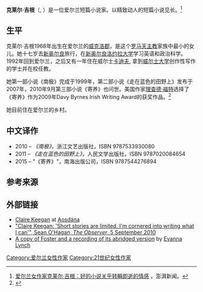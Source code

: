 {{Infobox writer <!-- for more information see [[:Template:Infobox_writer/doc|:Template:Infobox writer/doc]] -->
| name         = 克莱尔·吉根<br>Claire Keegan
| image        =
| caption      = 
| birth_date   = {{Birth year and age|1968}}
| birth_place  = {{IRE}}[[威克洛郡|威克洛郡]]
| occupation   = 短篇小说家
| notableworks = ''南极'', <br/> ''走在蓝色的田野上'' <br/> ''寄养''
| awards       = {{awd|[[鲁尼爱尔兰文学奖|鲁尼爱尔兰文学奖]]|2000}}
| influences   = 
| influenced   = 
| website      =
}}
'''克莱尔·吉根'''（{{lang-en|'''Claire Keegan'''}}, {{bd|1968年}}）是一位爱尔兰短篇小说家。以精致动人的短篇小说见长。<ref>[http://www.thepaper.cn/newsDetail_forward_1645152 爱尔兰女作家克莱尔·吉根：好的小说关乎转瞬即逝的情感] {{Wayback|url=http://www.thepaper.cn/newsDetail_forward_1645152 |date=20190912172159 }}，澎湃新闻。</ref>

==生平==
克莱尔·吉根1968年出生在爱尔兰的[[威克洛郡|威克洛郡]]，是这个[[罗马天主教|罗马天主教]]家族中最小的女儿。她十七岁去[[新奥尔良|新奥尔良]]旅行，在[[新奥尔良洛约拉大学|新奥尔良洛约拉大学]]学习英语和政治科学。1992年回到爱尔兰，之后又有一年住在威尔士[[卡迪夫|卡迪夫]], 拿到[[威尔士大学|威尔士大学]]创作性写作的学士并在校任教。

她第一部小说《南极》完成于1999年，第二部小说《走在蓝色的田野上》发布于2007年，2010年9月第三部小说《寄养》也问世。美国作家[[理查德·福特|理查德·福特]]选择了《寄养》作为2009年Davy Byrnes Irish Writing Award的获奖作品。<ref>{{cite news|first=Rosita|last=Boland|url=http://www.irishtimes.com/newspaper/ireland/2009/0623/1224249340287.html|title=Writer Claire Keegan wins €25,000 Davy Byrnes award|newspaper=The Irish Times|date=2009-06-23|accessdate=2017-03-22|archive-date=2013-03-07|archive-url=https://web.archive.org/web/20130307024312/http://www.irishtimes.com/newspaper/ireland/2009/0623/1224249340287.html|dead-url=no}}</ref>

她目前住在爱尔兰的乡村。

==中文译作==
* 2010 – ''《南极》''，浙江文艺出版社，ISBN 9787533930080
* 2011 – ''《走在蓝色的田野上》''，人民文学出版社，ISBN 9787020084654
* 2015 – "《寄养》"，南海出版公司，ISBN 9787544276894

==参考来源==
{{reflist}}

==外部链接==
* [http://aosdana.artscouncil.ie/Members/Literature/Keegan.aspx Claire Keegan]{{Wayback|url=http://aosdana.artscouncil.ie/Members/Literature/Keegan.aspx |date=20111109033251 }} at [[Aosdána|Aosdána]]
* [https://www.theguardian.com/books/2010/sep/05/claire-keegan-short-story-interview "Claire Keegan: 'Short stories are limited. I'm cornered into writing what I can'", Sean O'Hagan, ''The Observer'', 5 September 2010] {{Wayback|url=https://www.theguardian.com/books/2010/sep/05/claire-keegan-short-story-interview |date=20200922190741 }}
* [http://copiedtext.blogspot.com/2010/10/evanna-lynch-reads-foster-by-claire.html A copy of Foster and a recording of its abridged version]{{Wayback|url=http://copiedtext.blogspot.com/2010/10/evanna-lynch-reads-foster-by-claire.html |date=20110708032033 }} by [[Evanna_Lynch|Evanna Lynch]]

{{鲁尼爱尔兰文学奖}}
{{Authority control}}

{{DEFAULTSORT:Keegan, Claire}}
[[Category:爱尔兰女性作家|Category:爱尔兰女性作家]]
[[Category:21世纪女性作家|Category:21世纪女性作家]]